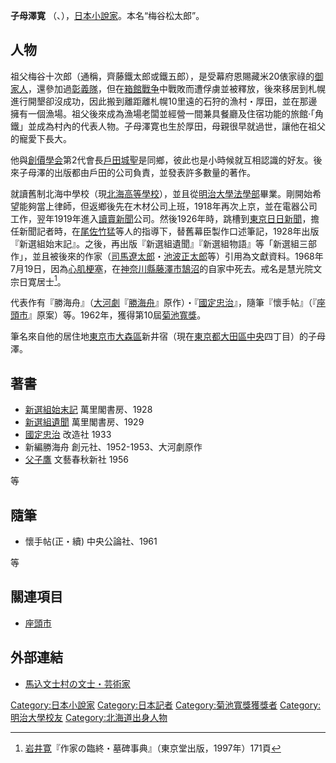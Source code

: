 '''子母澤寛''' （{{jpn|j=子母澤 寛|kana=しもざわ かん|rm=Shimozawa Kan}}、{{bd|1892年|2月1日|1968年|7月19日|catIdx=Shimozawa Kan}}），[[日本|日本]][[小說家|小說家]]。本名“梅谷松太郎”。


== 人物 ==
祖父梅谷十次郎（通稱，齊藤鐵太郎或鐵五郎），是受幕府恩賜藏米20俵家祿的[[御家人|御家人]]，還參加過[[彰義隊|彰義隊]]，但在[[箱館戰争|箱館戰争]]中戰敗而遭俘虜並被釋放，後來移居到札幌進行開墾卻沒成功，因此搬到離距離札幌10里遠的石狩的漁村・厚田，並在那邊擁有一個漁場。祖父後來成為漁場老闆並經營一間兼具餐廳及住宿功能的旅館‧「角鐵」並成為村內的代表人物。子母澤寛也生於厚田，母親很早就過世，讓他在祖父的寵愛下長大。

他與[[創價學会|創價學会]]第2代會長[[戶田城聖|戶田城聖]]是同鄉，彼此也是小時候就互相認識的好友。後來子母澤的出版都由戶田的公司負責，並發表許多數量的著作。

就讀舊制北海中學校（現[[北海高等學校|北海高等學校]]），並且從[[明治大學|明治大學]][[法學部|法學部]]畢業。剛開始希望能夠當上律師，但返鄉後先在木材公司上班，1918年再次上京，並在電器公司工作，翌年1919年進入[[讀賣新聞|讀賣新聞]]公司。然後1926年時，跳槽到[[東京日日新聞|東京日日新聞]]，擔任新聞記者時，在[[尾佐竹猛|尾佐竹猛]]等人的指導下，替舊幕臣製作口述筆記，1928年出版『新選組始末記』。之後，再出版『新選組遺聞』『新選組物語』等「新選組三部作」，並且被後來的作家（[[司馬遼太郎|司馬遼太郎]]・[[池波正太郎|池波正太郎]]等）引用為文獻資料。1968年7月19日，因為[[心肌梗塞|心肌梗塞]]，在[[神奈川縣|神奈川縣]][[藤澤市|藤澤市]][[鵠沼|鵠沼]]的自家中死去。戒名是慧光院文宗日寛居士<ref>[[工藤寛正|岩井寛]]『作家の臨終・墓碑事典』（東京堂出版，1997年）171頁</ref>。

代表作有『勝海舟』（[[NHK大河劇|大河劇]]『[[勝海舟_(大河劇)|勝海舟]]』原作）・『[[國定忠治|國定忠治]]』，隨筆『懷手帖』（『[[盲劍客|座頭市]]』原案）等。1962年，獲得第10屆[[菊池寬獎|菊池寬獎]]。

筆名來自他的居住地[[東京市|東京市]][[大森區|大森區]]新井宿（現在[[東京都|東京都]][[大田區|大田區]][[中央_(大田區)|中央]]四丁目）的子母澤。

== 著書 ==
*[[新選組始末記|新選組始末記]] 萬里閣書房、1928
*[[新選組始末記|新選組遺聞]] 萬里閣書房、1929
*[[國定忠治|國定忠治]] 改造社 1933
*新編勝海舟 創元社、1952-1953、大河劇原作
*[[父子鷹|父子鷹]] 文藝春秋新社 1956
等

== 隨筆 ==
* 懷手帖(正・續) 中央公論社、1961
等

== 關連項目 ==
* [[座頭市|座頭市]]

== 外部連結 ==
*[http://www.magome-bunshimura.jp/writer-artist/3/ 馬込文士村の文士・芸術家] {{Wayback|url=http://www.magome-bunshimura.jp/writer-artist/3/ |date=20201124003651 }}

{{Normdaten}}
{{DEFAULTSORT:Shimozawa Kan}}
[[Category:日本小說家|Category:日本小說家]]
[[Category:日本記者|Category:日本記者]]
[[Category:菊池寬獎獲獎者|Category:菊池寬獎獲獎者]]
[[Category:明治大學校友|Category:明治大學校友]]
[[Category:北海道出身人物|Category:北海道出身人物]]